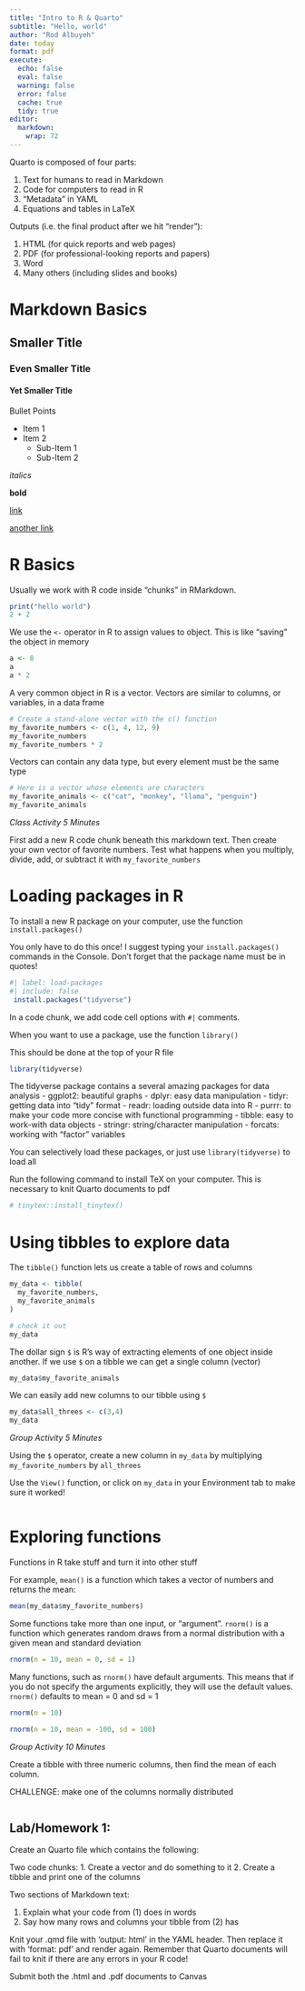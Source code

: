 ```yaml
---
title: "Intro to R & Quarto"
subtitle: "Hello, world"
author: "Rod Albuyeh"
date: today
format: pdf
execute:
  echo: false
  eval: false
  warning: false
  error: false
  cache: true
  tidy: true
editor: 
  markdown: 
    wrap: 72
---
```


Quarto is composed of four parts:

1.  Text for humans to read in Markdown
2.  Code for computers to read in R
3.  "Metadata" in YAML
4.  Equations and tables in LaTeX

Outputs (i.e. the final product after we hit "render"):

1.  HTML (for quick reports and web pages)
2.  PDF (for professional-looking reports and papers)
3.  Word
4.  Many others (including slides and books)

# Markdown Basics

## Smaller Title

### Even Smaller Title

#### Yet Smaller Title

Bullet Points

-   Item 1
-   Item 2
    -   Sub-Item 1
    -   Sub-Item 2

*italics*

**bold**

[link](https://www.rstudio.com/wp-content/uploads/2015/02/rmarkdown-cheatsheet.pdf)

[another
link](https://quarto.org/docs/get-started/authoring/rstudio.html)

# R Basics

Usually we work with R code inside "chunks" in RMarkdown.

```r
print("hello world")
2 + 2
```


We use the `<-` operator in R to assign values to object. This is like
"saving" the object in memory

```r
a <- 8
a
a * 2
```

A very common object in R is a vector. Vectors are similar to columns,
or variables, in a data frame

```r
# Create a stand-alone vector with the c() function
my_favorite_numbers <- c(1, 4, 12, 9)
my_favorite_numbers
my_favorite_numbers * 2
```

Vectors can contain any data type, but every element must be the same
type

```r
# Here is a vector whose elements are characters
my_favorite_animals <- c("cat", "monkey", "llama", "penguin")
my_favorite_animals
```

*Class Activity 5 Minutes*

First add a new R code chunk beneath this markdown text. Then create
your own vector of favorite numbers. Test what happens when you
multiply, divide, add, or subtract it with `my_favorite_numbers`

# Loading packages in R

To install a new R package on your computer, use the function
`install.packages()`

You only have to do this once! I suggest typing your
`install.packages()` commands in the Console. Don't forget that the
package name must be in quotes!

```r
#| label: load-packages
#| include: false
 install.packages("tidyverse")
```

In a code chunk, we add code cell options with `#|` comments.

When you want to use a package, use the function `library()`

This should be done at the top of your R file

```r
library(tidyverse)
```

The tidyverse package contains a several amazing packages for data
analysis - ggplot2: beautiful graphs - dplyr: easy data manipulation -
tidyr: getting data into "tidy" format - readr: loading outside data
into R - purrr: to make your code more concise with functional
programming - tibble: easy to work-with data objects - stringr:
string/character manipulation - forcats: working with "factor" variables

You can selectively load these packages, or just use
`library(tidyverse)` to load all

Run the following command to install TeX on your computer. This is
necessary to knit Quarto documents to pdf

```r
# tinytex::install_tinytex()
```

# Using tibbles to explore data

The `tibble()` function lets us create a table of rows and columns

```r
my_data <- tibble(
  my_favorite_numbers,
  my_favorite_animals
)
```

```r
# check it out
my_data
```

The dollar sign `$` is R's way of extracting elements of one object
inside another. If we use `$` on a tibble we can get a single column
(vector)

```r
my_data$my_favorite_animals
```

We can easily add new columns to our tibble using `$`

```r
my_data$all_threes <- c(3,4)
my_data
```

*Group Activity 5 Minutes*

Using the `$` operator, create a new column in `my_data` by multiplying
`my_favorite_numbers` by `all_threes`

Use the `View()` function, or click on `my_data` in your Environment tab
to make sure it worked!

```r


```

# Exploring functions

Functions in R take stuff and turn it into other stuff

For example, `mean()` is a function which takes a vector of numbers and
returns the mean:

```r
mean(my_data$my_favorite_numbers)
```

Some functions take more than one input, or "argument". `rnorm()` is a
function which generates random draws from a normal distribution with a
given mean and standard deviation

```r
rnorm(n = 10, mean = 0, sd = 1)
```

Many functions, such as `rnorm()` have default arguments. This means
that if you do not specify the arguments explicitly, they will use the
default values. `rnorm()` defaults to mean = 0 and sd = 1

```r
rnorm(n = 10)
```

```r
rnorm(n = 10, mean = -100, sd = 100)
```

*Group Activity 10 Minutes*

Create a tibble with three numeric columns, then find the mean of each
column.

CHALLENGE: make one of the columns normally distributed

```r


```

## Lab/Homework 1:

Create an Quarto file which contains the following:

Two code chunks: 1. Create a vector and do something to it 2. Create a
tibble and print one of the columns

Two sections of Markdown text:

1.  Explain what your code from (1) does in words
2.  Say how many rows and columns your tibble from (2) has

Knit your .qmd file with 'output: html' in the YAML header. Then replace
it with 'format: pdf' and render again. Remember that Quarto documents
will fail to knit if there are any errors in your R code!

Submit both the .html and .pdf documents to Canvas
